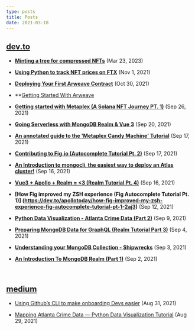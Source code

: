```yaml
---
type: posts
title: Posts
date: 2021-03-18
---
```


## [dev.to](https://dev.to/apollotoday)

- **[Minting a tree for compressed NFTs](https://dev.to/apollotoday/minting-a-tree-for-compressed-nfts-13n7)** (Mar 23, 2023)

- **[Using Python to track NFT prices on FTX](https://dev.to/apollotoday/using-python-to-track-nft-prices-on-ftx-1h3n)** (Nov 1, 2021)

- **[Deploying Your First Arweave Contract](https://dev.to/apollotoday/deploying-your-first-arweave-contract-15jc)** (Oct 30, 2021)

- **[Getting Started With Arweave](https://dev.to/apollotoday/getting**-started-with-arweave-2e9k)

- **[Getting started with Metaplex (A Solana NFT Journey PT. 1)](https://dev.to/apollotoday/getting-started-with-metaplex-a-solana-nft-journey-pt-1-1jff)** (Sep 26, 2021)

- **[Going Serverless with MongoDB Realm & Vue 3](https://dev.to/apollotoday/going-serverless-with-mongodb-realm-vue-15m1)** (Sep 20, 2021)

- **[An annotated guide to the 'Metaplex Candy Machine' Tutorial](https://dev.to/apollotoday/an-annotated-guide-to-the-metaplex-candy-machine-tutorial-2ihd)** (Sep 17, 2021)

- **[Contributing to Fig.io (Autocomplete Tutorial Pt. 2)](https://dev.to/apollotoday/contributing-to-fig-io-autocomplete-tutorial-pt-2-3cgh)** (Sep 17, 2021)

- **[An Introduction to mongocli, the easiest way to deploy an Atlas cluster!](https://dev.to/apollotoday/an-introduction-to-mongocli-the-easiest-way-to-deploy-an-atlas-cluster-51ed)** (Sep 16, 2021)

- **[Vue3 + Apollo + Realm = \<3 (Realm Tutorial Pt. 4)](https://dev.to/apollotoday/vue3-apollo-realm-3-realm-tutorial-pt-4-5c0i)** (Sep 16, 2021)

- **[How Fig improved my ZSH experience (Fig Autocomplete Tutorial Pt. 1)] (https://dev.to/apollotoday/how-fig-improved-my-zsh-experience-fig-autocomplete-tutorial-pt-1-2aj3)** (Sep 12, 2021)

- **[Python Data Visualization - Atlanta Crime Data (Part 2)](https://dev.to/apollotoday/python-data-visualization-atlanta-crime-data-part-2-h1c)** (Sep 9, 2021)

- **[Preparing MongoDB Data for GraphQL (Realm Tutorial Part 3)](https://dev.to/apollotoday/preparing-mongodb-data-for-graphql-realm-tutorial-part-3-31m7)** (Sep 4, 2021)

- **[Understanding your MongoDB Collection - Shipwrecks](https://dev.to/apollotoday/understanding-your-mongodb-collection-shipwrecks-realm-tutorial-part-2-5g9k)** (Sep 3, 2021)

- **[An Introduction To MongoDB Realm (Part 1)](https://dev.to/apollotoday/an-introduction-to-mongodb-realm-part-1-1ea0)** (Sep 2, 2021)

<br />

## [medium](https://medium.com/@nicholasoxford)

- [Using Github’s CLI to make onboarding Devs easier](https://medium.com/@nicholasoxford/using-githubs-cli-to-make-onboarding-devs-easier-%EF%B8%8F-12581c34a87b) (Aug 31, 2021)

- [Mapping Atlanta Crime Data — Python Data Visualization Tutorial](https://medium.com/@nicholasoxford/learning-python-mapping-atl-crime-data-935d2406265b) (Aug 29, 2021)




